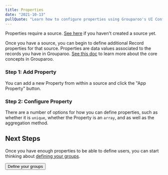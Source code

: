 ```yaml
---
title: Properties
date: "2021-10-13"
pullQuote: "Learn how to configure properties using Grouparoo's UI Config."
---
```


<Alert variant="warning">
  <p className="mb-0">
    Properties require a source. <a href="/docs/config/sources">See here</a> if
    you haven't created a source yet.
  </p>
</Alert>

Once you have a source, you can begin to define additional Record properties for that source. Properties are data values associated to the records you have in Grouparoo. [See this doc](/docs/getting-started/product-concepts) to learn more about the core concepts in Grouparoo.

### Step 1: Add Property

You can add a new Property from within a source and click the "App Property" button.

<ImageInBrowserFrame
  centered
  alt="UI Config: Add Property"
  src="/images/docs/guides/config/property--01-add.png"
  width={1822}
  height={693}
/>

### Step 2: Configure Property

There are a number of options for how you can define properties, such as whether it is `unique`, whether the Property is an `array`, and as well as the aggregation method.

<ImageInBrowserFrame
  centered
  alt="UI Config: Configure Property"
  src="/images/docs/guides/config/property--02-configure.png"
  width={1822}
  height={937}
/>

<GeneratedConfigFile
  configDir="properties"
  docPath="/docs/config/code-config/properties"
/>

## Next Steps

Once you have enough properties to be able to define users, you can start thinking about [defining your groups](/docs/config/groups).

<Button href="/docs/config/groups" variant="outline-primary">
  Define your groups
</Button>
